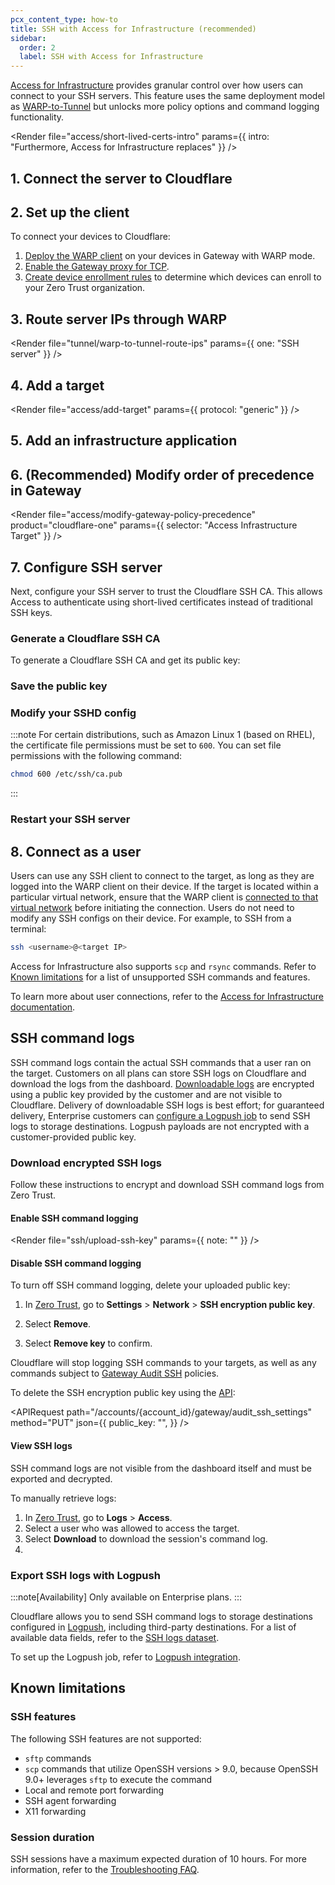 ```yaml
---
pcx_content_type: how-to
title: SSH with Access for Infrastructure (recommended)
sidebar:
  order: 2
  label: SSH with Access for Infrastructure
---
```



[Access for Infrastructure](/cloudflare-one/applications/non-http/infrastructure-apps/) provides granular control over how users can connect to your SSH servers. This feature uses the same deployment model as [WARP-to-Tunnel](/cloudflare-one/connections/connect-networks/use-cases/ssh/ssh-warp-to-tunnel/) but unlocks more policy options and command logging functionality.

<Render
	file="access/short-lived-certs-intro"
	params={{ intro: "Furthermore, Access for Infrastructure replaces" }}
/>

## 1. Connect the server to Cloudflare

<Render file="tunnel/connect-private-network" />

<Render file="tunnel/connect-private-network-infra-access" />

## 2. Set up the client

To connect your devices to Cloudflare:

1. [Deploy the WARP client](/cloudflare-one/connections/connect-devices/warp/deployment/) on your devices in Gateway with WARP mode.
2. [Enable the Gateway proxy for TCP](/cloudflare-one/policies/gateway/proxy/#turn-on-the-gateway-proxy).
3. [Create device enrollment rules](/cloudflare-one/connections/connect-devices/warp/deployment/device-enrollment/) to determine which devices can enroll to your Zero Trust organization.

## 3. Route server IPs through WARP

<Render file="tunnel/warp-to-tunnel-route-ips" params={{ one: "SSH server" }} />

## 4. Add a target

<Render file="access/add-target" params={{ protocol: "generic" }} />

## 5. Add an infrastructure application

<Render file="access/add-infrastructure-app" />

## 6. (Recommended) Modify order of precedence in Gateway
<Render file="access/modify-gateway-policy-precedence" product="cloudflare-one" params={{ selector: "Access Infrastructure Target" }} />

## 7. Configure SSH server

Next, configure your SSH server to trust the Cloudflare SSH CA. This allows Access to authenticate using short-lived certificates instead of traditional SSH keys.

### Generate a Cloudflare SSH CA

<Render file="ssh/ssh-proxy-ca-note" />

To generate a Cloudflare SSH CA and get its public key:

<Render file="ssh/ssh-proxy-ca" />

### Save the public key

<Render file="ssh/public-key" />

### Modify your SSHD config

<Render file="ssh/modify-sshd" />

:::note
For certain distributions, such as Amazon Linux 1 (based on RHEL), the certificate file permissions must be set to `600`. You can set file permissions with the following command:

```sh
chmod 600 /etc/ssh/ca.pub
```

:::

### Restart your SSH server

<Render file="ssh/restart-server" />

## 8. Connect as a user

Users can use any SSH client to connect to the target, as long as they are logged into the WARP client on their device. If the target is located within a particular virtual network, ensure that the WARP client is [connected to that virtual network](/cloudflare-one/connections/connect-networks/private-net/cloudflared/tunnel-virtual-networks/#connect-to-a-virtual-network) before initiating the connection. Users do not need to modify any SSH configs on their device. For example, to SSH from a terminal:

```sh
ssh <username>@<target IP>
```

Access for Infrastructure also supports `scp` and `rsync` commands. Refer to [Known limitations](#known-limitations) for a list of unsupported SSH commands and features.

To learn more about user connections, refer to the [Access for Infrastructure documentation](/cloudflare-one/applications/non-http/infrastructure-apps/#4-connect-as-a-user).

## SSH command logs

SSH command logs contain the actual SSH commands that a user ran on the target. Customers on all plans can store SSH logs on Cloudflare and download the logs from the dashboard. [Downloadable logs](#download-encrypted-ssh-logs) are encrypted using a public key provided by the customer and are not visible to Cloudflare. Delivery of downloadable SSH logs is best effort; for guaranteed delivery, Enterprise customers can [configure a Logpush job](#export-ssh-logs-with-logpush) to send SSH logs to storage destinations. Logpush payloads are not encrypted with a customer-provided public key.

### Download encrypted SSH logs

Follow these instructions to encrypt and download SSH command logs from Zero Trust.

#### Enable SSH command logging

<Render file="ssh/upload-ssh-key" params={{ note: "" }} />

#### Disable SSH command logging

To turn off SSH command logging, delete your uploaded public key:

<Tabs>
<TabItem label="Dashboard">

1. In [Zero Trust](https://one.dash.cloudflare.com), go to **Settings** > **Network** > **SSH encryption public key**.

2. Select **Remove**.

3. Select **Remove key** to confirm.

Cloudflare will stop logging SSH commands to your targets, as well as any commands subject to [Gateway Audit SSH](/cloudflare-one/policies/gateway/network-policies/ssh-logging/) policies.

</TabItem>
<TabItem label="API">

To delete the SSH encryption public key using the [API](/api/resources/zero_trust/subresources/gateway/subresources/audit_ssh_settings/methods/update/):

<APIRequest
  path="/accounts/{account_id}/gateway/audit_ssh_settings"
  method="PUT"
  json={{
    public_key: "",
  }}
/>

</TabItem>
</Tabs>

#### View SSH logs

SSH command logs are not visible from the dashboard itself and must be exported and decrypted.

To manually retrieve logs:

1. In [Zero Trust](https://one.dash.cloudflare.com), go to **Logs** > **Access**.
2. Select a user who was allowed to access the target.
3. Select **Download** to download the session's command log.
4. <Render file="ssh/decrypt-ssh-log" />

### Export SSH logs with Logpush

:::note[Availability]
Only available on Enterprise plans.
:::

Cloudflare allows you to send SSH command logs to storage destinations configured in [Logpush](/logs/logpush/), including third-party destinations. For a list of available data fields, refer to the [SSH logs dataset](/logs/reference/log-fields/account/ssh_logs/).

To set up the Logpush job, refer to [Logpush integration](/cloudflare-one/insights/logs/logpush/).

## Known limitations

### SSH features

The following SSH features are not supported:

- `sftp` commands
- `scp` commands that utilize OpenSSH versions > 9.0, because OpenSSH 9.0+ leverages `sftp` to execute the command
- Local and remote port forwarding
- SSH agent forwarding
- X11 forwarding

### Session duration

SSH sessions have a maximum expected duration of 10 hours. For more information, refer to the [Troubleshooting FAQ](/cloudflare-one/faq/troubleshooting/#long-lived-ssh-sessions-frequently-disconnect).
